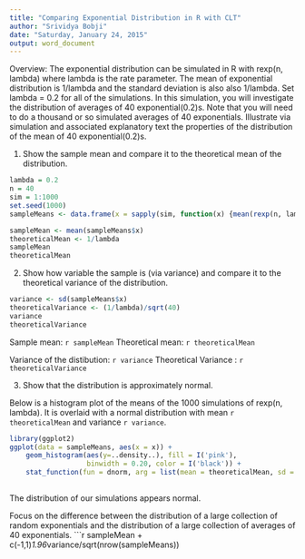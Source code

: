 ```yaml
---
title: "Comparing Exponential Distribution in R with CLT"
author: "Srividya Bobji"
date: "Saturday, January 24, 2015"
output: word_document
---
```

Overview: The exponential distribution can be simulated in R with rexp(n, lambda) where lambda is the rate parameter. The mean of exponential distribution is 1/lambda and the standard deviation is also also 1/lambda. Set lambda = 0.2 for all of the simulations. In this simulation, you will investigate the distribution of averages of 40 exponential(0.2)s. Note that you will need to do a thousand or so simulated averages of 40 exponentials.
Illustrate via simulation and associated explanatory text the properties of the distribution of the mean of 40 exponential(0.2)s. 


1. Show the sample mean and compare it to the theoretical mean of the distribution.

```r
lambda = 0.2
n = 40
sim = 1:1000
set.seed(1000)
sampleMeans <- data.frame(x = sapply(sim, function(x) {mean(rexp(n, lambda))}))

sampleMean <- mean(sampleMeans$x)
theoreticalMean <- 1/lambda
sampleMean
theoreticalMean
```

2. Show how variable the sample is (via variance) and compare it to the theoretical variance of the distribution.

```r
variance <- sd(sampleMeans$x)
theoreticalVariance <- (1/lambda)/sqrt(40)
variance
theoreticalVariance
```

Sample mean: `r sampleMean`
Theoretical mean: `r theoreticalMean`

Variance of the distibution: `r variance` 
Theoretical Variance : `r theoreticalVariance`

3. Show that the distribution is approximately normal.

Below is a histogram plot of the means of the 1000 simulations of rexp(n, lambda). It is overlaid with a normal distribution with mean `r theoreticalMean` and variance `r variance`. 

```r
library(ggplot2)
ggplot(data = sampleMeans, aes(x = x)) + 
    geom_histogram(aes(y=..density..), fill = I('pink'), 
                   binwidth = 0.20, color = I('black')) +
    stat_function(fun = dnorm, arg = list(mean = theoreticalMean, sd = variance))
     
```


The distribution of our simulations appears normal.


Focus on the difference between the distribution of a large collection of random exponentials and the distribution of a large collection of averages of 40 exponentials. 
```r
sampleMean + c(-1,1)*1.96*variance/sqrt(nrow(sampleMeans))

